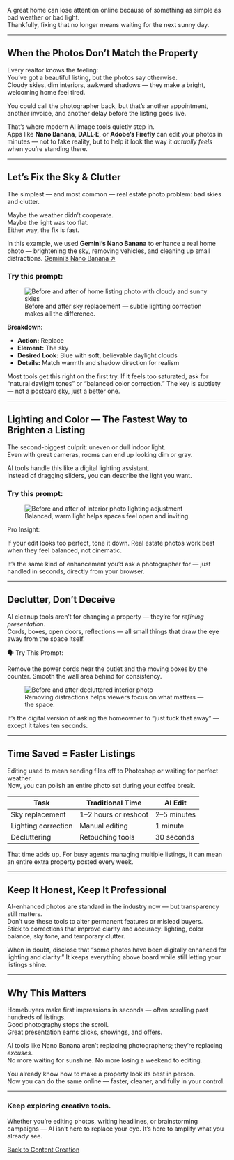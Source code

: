 

A great home can lose attention online because of something as simple as bad weather or bad light.  
Thankfully, fixing that no longer means waiting for the next sunny day.

---

## When the Photos Don’t Match the Property

Every realtor knows the feeling:  
You’ve got a beautiful listing, but the photos say otherwise.  
Cloudy skies, dim interiors, awkward shadows — they make a bright, welcoming home feel tired.

You could call the photographer back, but that’s another appointment, another invoice, and another delay before the listing goes live.  

That’s where modern AI image tools quietly step in.  
Apps like **Nano Banana**, **DALL·E**, or **Adobe’s Firefly** can edit your photos in minutes — not to fake reality, but to help it look the way it *actually feels* when you’re standing there.

---

## Let’s Fix the Sky & Clutter

The simplest — and most common — real estate photo problem: bad skies and clutter.

Maybe the weather didn’t cooperate.  
Maybe the light was too flat.  
Either way, the fix is fast.

In this example, we used **Gemini’s Nano Banana** to enhance a real home photo — brightening the sky, removing vehicles, and cleaning up small distractions. [Gemini’s Nano Banana ↗](https://gemini.google.com/app/>) 

### Try this prompt:

<PromptBox text="Change the weather to a bright, sunny day with clear skies. Remove all cars, trash cans, and clutter from the driveway, street, and around the house. Keep the house, trees, and landscaping unchanged. Adjust overall lighting and color balance for a realistic, vibrant daylight look — warm tones, balanced shadows, and natural highlights." />

<figure className="my-8 mx-auto max-w-6x2">
  <img
    src="/House Before After.png"
    alt="Before and after of home listing photo with cloudy and sunny skies"
    className="w-full h-auto rounded-xl shadow-sm border border-gray-200"
  />
  <figcaption className="mt-2 text-center text-xs text-gray-500">
    Before and after sky replacement — subtle lighting correction makes all the difference.
  </figcaption>
</figure>

**Breakdown:**
- **Action:** Replace  
- **Element:** The sky  
- **Desired Look:** Blue with soft, believable daylight clouds  
- **Details:** Match warmth and shadow direction for realism  

Most tools get this right on the first try. If it feels too saturated, ask for “natural daylight tones” or “balanced color correction.” The key is subtlety — not a postcard sky, just a better one.

---

## Lighting and Color — The Fastest Way to Brighten a Listing

The second-biggest culprit: uneven or dull indoor light.  
Even with great cameras, rooms can end up looking dim or gray.  

AI tools handle this like a digital lighting assistant.  
Instead of dragging sliders, you can describe the light you want.

### Try this prompt:

<PromptBox text="Brighten the lighting to feel like early afternoon daylight — soft, warm, and even across the room. Keep natural shadows for depth." />

<figure className="my-8 mx-auto max-w-xl">
  <img
    src="/realtor-lighting-enhancement.png"
    alt="Before and after of interior photo lighting adjustment"
    className="w-full h-auto rounded-xl shadow-sm border border-gray-200"
  />
  <figcaption className="mt-2 text-center text-xs text-gray-500">
    Balanced, warm light helps spaces feel open and inviting.
  </figcaption>
</figure>

<div className="my-8 p-4 bg-blue-50 border-l-4 border-blue-300 rounded-r-2xl shadow-sm">
  <p className="font-semibold text-blue-800">Pro Insight:</p>
  <p className="text-gray-700 text-sm">
    If your edit looks too perfect, tone it down. Real estate photos work best when they feel balanced, not cinematic.
  </p>
</div>

It’s the same kind of enhancement you’d ask a photographer for — just handled in seconds, directly from your browser.

---

## Declutter, Don’t Deceive

AI cleanup tools aren’t for changing a property — they’re for *refining presentation*.  
Cords, boxes, open doors, reflections — all small things that draw the eye away from the space itself.  

<div className="my-6 p-4 bg-gradient-to-br from-yellow-50 to-white border border-yellow-200 rounded-2xl shadow-sm">
  <p className="font-semibold text-gray-800 mb-1">🗣️ Try This Prompt:</p>
  <p className="font-mono text-sm text-gray-700">
    Remove the power cords near the outlet and the moving boxes by the counter. Smooth the wall area behind for consistency.
  </p>
</div>

<figure className="my-8 mx-auto max-w-xl">
  <img
    src="/realtor-declutter.png"
    alt="Before and after decluttered interior photo"
    className="w-full h-auto rounded-xl shadow-sm border border-gray-200"
  />
  <figcaption className="mt-2 text-center text-xs text-gray-500">
    Removing distractions helps viewers focus on what matters — the space.
  </figcaption>
</figure>

It’s the digital version of asking the homeowner to “just tuck that away” — except it takes ten seconds.

---

## Time Saved = Faster Listings

Editing used to mean sending files off to Photoshop or waiting for perfect weather.  
Now, you can polish an entire photo set during your coffee break.

| Task | Traditional Time | AI Edit |
|------|------------------|---------|
| Sky replacement | 1–2 hours or reshoot | 2–5 minutes |
| Lighting correction | Manual editing | 1 minute |
| Decluttering | Retouching tools | 30 seconds |

That time adds up. For busy agents managing multiple listings, it can mean an entire extra property posted every week.

---

## Keep It Honest, Keep It Professional

AI-enhanced photos are standard in the industry now — but transparency still matters.  
Don’t use these tools to alter permanent features or mislead buyers.  
Stick to corrections that improve clarity and accuracy: lighting, color balance, sky tone, and temporary clutter.

When in doubt, disclose that “some photos have been digitally enhanced for lighting and clarity.” It keeps everything above board while still letting your listings shine.

---

## Why This Matters

Homebuyers make first impressions in seconds — often scrolling past hundreds of listings.  
Good photography stops the scroll.  
Great presentation earns clicks, showings, and offers.

AI tools like Nano Banana aren’t replacing photographers; they’re replacing *excuses*.  
No more waiting for sunshine. No more losing a weekend to editing.  

You already know how to make a property look its best in person.  
Now you can do the same online — faster, cleaner, and fully in your control.

---

<div className="text-center py-8">
  <h3 className="text-lg font-semibold text-gray-800 mb-2">
    Keep exploring creative tools.
  </h3>
  <p className="text-gray-600 max-w-xl mx-auto mb-4">
    Whether you’re editing photos, writing headlines, or brainstorming campaigns — AI isn’t here to replace your eye. It’s here to amplify what you already see.
  </p>
  <a
    href="/content-creation"
    className="inline-block px-6 py-2 text-sm font-medium text-white bg-yellow-500 hover:bg-yellow-600 rounded-full shadow transition-all"
  >
    Back to Content Creation
  </a>
</div>
